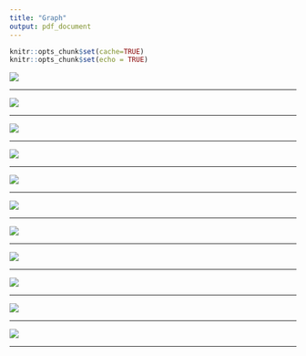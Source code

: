 ---
title: "Graph"
output: pdf_document
---


```{r setup, include=FALSE}
knitr::opts_chunk$set(cache=TRUE)
knitr::opts_chunk$set(echo = TRUE)
```

![](images/graph1.png)

<hr>

![](images/graph2.png)

<hr>

![](images/graph3.png)

<hr>


![](images/graph4.png)

<hr>

![](images/graph5.png)

<hr>

![](images/graph6.png)

<hr>

![](images/graph7.png)

<hr>

![](images/graph8.png)

<hr>

![](images/graph9.png)

<hr>

![](images/graph10.png)

<hr>

![](images/graph11.png)

<hr>

